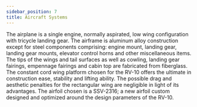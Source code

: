 ```yaml
---
sidebar_position: 7
title: Aircraft Systems
---
```

The airplane is a single engine, normally aspirated, low wing configuration with tricycle landing gear. 
The airframe is aluminum alloy construction except for steel components comprising: engine mount, 
landing gear, landing gear mounts, elevator control horns and other miscellaneous items. The tips of the wings and tail surfaces as well as cowling, landing gear fairings, empennage fairings and cabin top are fabricated from fiberglass. The constant cord wing platform chosen for the RV-10 offers the ultimate in construction ease, stability and lifting ability. The possible drag and aesthetic penalties for the rectangular wing are negligible in light of its advantages. The airfoil chosen is a SSV-2316; a new airfoil custom designed and optimized around the design parameters of the RV-10.
